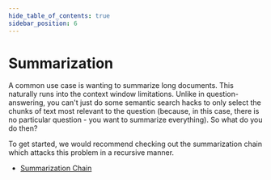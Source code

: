 ```yaml
---
hide_table_of_contents: true
sidebar_position: 6
---
```


# Summarization

A common use case is wanting to summarize long documents.
This naturally runs into the context window limitations.
Unlike in question-answering, you can't just do some semantic search hacks to only select the chunks of text most relevant to the question (because, in this case, there is no particular question - you want to summarize everything).
So what do you do then?

To get started, we would recommend checking out the summarization chain which attacks this problem in a recursive manner.

- [Summarization Chain](../modules/chains/additional/summarization)
